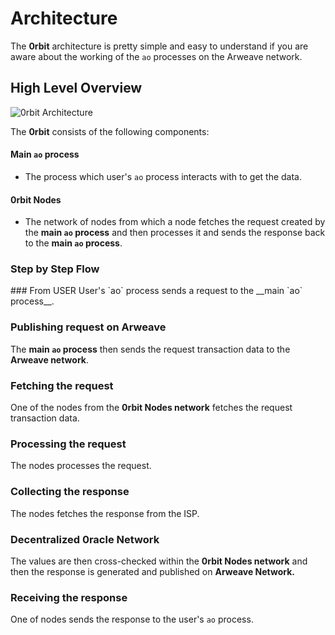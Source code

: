  
# Architecture

The **0rbit** architecture is pretty simple and easy to understand if you are aware about the working of the `ao` processes on the Arweave network.

## High Level Overview

![0rbit Architecture](../assets/images/architecture/main.png)

The **0rbit** consists of the following components:

#### Main `ao` process

- The process which user's `ao` process interacts with to get the data.

#### 0rbit Nodes

- The network of nodes from which a node fetches the request created by the **main `ao` process** and then processes it and sends the response back to the **main `ao` process**.

### Step by Step Flow

<Steps>
### From USER
User's `ao` process sends a request to the __main `ao` process__.
 
### Publishing request on Arweave
The __main `ao` process__ then sends the request transaction data to the __Arweave network__.

### Fetching the request

One of the nodes from the **0rbit Nodes network** fetches the request transaction data.

### Processing the request

The nodes processes the request.

### Collecting the response

The nodes fetches the response from the ISP.

### Decentralized 0racle Network

The values are then cross-checked within the **0rbit Nodes network** and then the response is generated and published on **Arweave Network.**

### Receiving the response

One of nodes sends the response to the user's `ao` process.

</Steps>
